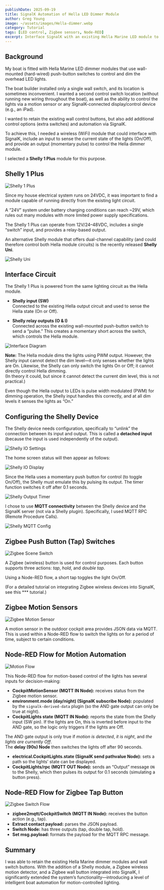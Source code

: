 ```yaml
---
publishDate: 2025-09-19
title: SignalK Automation of Hella LED Dimmer Module
author: Greg Young
image: ~/assets/images/Hella-dimmer.webp
category: Tutorial
tags: [LED control, Zigbee sensors, Node-RED]
excerpt: Interface SignalK with an existing Hella Marine LED module to monitor and control LED lights.
---
```


## Background

My boat is fitted with Hella Marine LED dimmer modules that use wall-mounted (hard-wired) push-button switches to control and dim the overhead LED lights.  

The boat builder installed only a single wall switch, and its location is sometimes inconvenient. I wanted a second control switch location (without running new wiring throughout the boat), as well as the ability to control the lights via a motion sensor or any SignalK-connected display/control device (e.g., an iPad).  

I wanted to retain the existing wall control buttons, but also add additional control options (extra switches) and automation via SignalK.  

To achieve this, I needed a wireless (WiFi) module that could interface with SignalK, include an input to sense the current state of the lights (On/Off), and provide an output (momentary pulse) to control the Hella dimmer module.  

I selected a **Shelly 1 Plus** module for this purpose.  

## Shelly 1 Plus

![Shelly 1 Plus](../../public/images/posts/signalk-HellaMarine-interface/shellyPlus1.webp)

Since my house electrical system runs on 24VDC, it was important to find a module capable of running directly from the existing light circuit.  

A “24V” system under battery charging conditions can reach ~29V, which rules out many modules with more limited power supply specifications.  

The Shelly 1 Plus can operate from 12V/24–48VDC, includes a single “switch” input, and provides a relay-based output.  

An alternative Shelly module that offers dual-channel capability (and could therefore control both Hella module circuits) is the recently released **Shelly Uni**.  

![Shelly Uni](../../public/images/posts/signalk-HellaMarine-interface/shellyUni.webp)

## Interface Circuit

The Shelly 1 Plus is powered from the same lighting circuit as the Hella module.  

- **Shelly input (SW)**  
  Connected to the existing Hella output circuit and used to sense the Hella state (On or Off).  

- **Shelly relay outputs (O & I)**  
  Connected across the existing wall-mounted push-button switch to send a “pulse.” This creates a momentary short across the switch, which controls the Hella module.  

![Interface Diagram](../../public/images/posts/signalk-HellaMarine-interface/Cockpit%20LED%20Hella%20Shelly%20interface.webp)

**Note:** The Hella module dims the lights using PWM output. However, the Shelly input cannot detect the dim level—it only senses whether the lights are On. Likewise, the Shelly can only switch the lights On or Off; it cannot directly control Hella dimming.  
(In theory it could, but since it cannot detect the current dim level, this is not practical.)  

Even though the Hella output to LEDs is pulse width modulated (PWM) for dimming operation, the Shelly input handles this correctly, and at all dim levels it senses the lights as “On.”  

## Configuring the Shelly Device

The Shelly device needs configuration, specifically to “unlink” the connection between its input and output. This is called a **detached input** (because the input is used independently of the output).  

![Shelly IO Settings](../../public/images/posts/signalk-HellaMarine-interface/shelly-IO-setting.webp)

The home screen status will then appear as follows:  

![Shelly IO Display](../../public/images/posts/signalk-HellaMarine-interface/shelly-IO-display.webp)

Since the Hella uses a momentary push button for control (to toggle On/Off), the Shelly must emulate this by pulsing its output. The timer function switches it off after 0.1 seconds.  

![Shelly Output Timer](../../public/images/posts/signalk-HellaMarine-interface/shelly-output-timer.webp)

I chose to use **MQTT connectivity** between the Shelly device and the SignalK server (not via a Shelly plugin). Specifically, I used MQTT RPC (Remote Procedure Calls).  

![Shelly MQTT Config](../../public/images/posts/signalk-HellaMarine-interface/shelly-mqtt-config.webp)

## Zigbee Push Button (Tap) Switches

![Zigbee Scene Switch](../../public/images/posts/signalk-zigbee-sensors/zigbee_scene_switch.webp)

A Zigbee (wireless) button is used for control purposes. Each button supports three actions: *tap*, *hold*, and *double tap*.  

Using a Node-RED flow, a short tap toggles the light On/Off.  

(For a detailed tutorial on integrating Zigbee wireless devices into SignalK, see this ***  tutorial.)  

## Zigbee Motion Sensors

![Zigbee Motion Sensor](../../public/images/posts/signalk-zigbee-sensors/zigbee_motion_sensor.webp)

A motion sensor in the outdoor cockpit area provides JSON data via MQTT. This is used within a Node-RED flow to switch the lights on for a period of time, subject to certain conditions.  

## Node-RED Flow for Motion Automation

![Motion Flow](../../public/images/posts/signalk-HellaMarine-interface/cockpit-motion-nodered.webp)

This Node-RED flow for motion-based control of the lights has several inputs for decision-making:  

- **CockpitMotionSensor (MQTT IN Node):** receives status from the Zigbee motion sensor.  
- **environment.mode (day/night) (SignalK subscribe Node):** populated by the `signalk-derived-data` plugin (so the AND gate output can only be true at night).  
- **CockpitLights state (MQTT IN Node):** reports the state from the Shelly input (SW pin). If the lights are On, this is inverted before input to the AND gate, so the logic only triggers if the lights are Off.  

The AND gate output is only true if *motion is detected*, *it is night*, and *the lights are currently Off*.  
The **delay (90s) Node** then switches the lights off after 90 seconds.  

- **electrical.CockpitLights.state (SignalK send pathvalue Node):** sets a path so the lights’ state can be displayed.  
- **CockpitLights/rpc (MQTT OUT Node):** sends an “Output” message `ON` to the Shelly, which then pulses its output for 0.1 seconds (simulating a button press).  

## Node-RED Flow for Zigbee Tap Button

![Zigbee Switch Flow](../../public/images/posts/signalk-HellaMarine-interface/cockpit-zigbee-switch-nodered.webp)

- **zigbee2mqtt/CockpitSwitch (MQTT IN Node):** receives the button action (e.g., tap).  
- **Extract contact payload:** parses the JSON payload.  
- **Switch Node:** has three outputs (tap, double tap, hold).  
- **Set msg.payload:** formats the payload for the MQTT RPC message.  

## Summary

I was able to retain the existing Hella Marine dimmer modules and wall switch buttons. With the addition of a Shelly module, a Zigbee wireless motion detector, and a Zigbee wall button integrated into SignalK, I significantly extended the system’s functionality—introducing a level of intelligent boat automation for motion-controlled lighting.  

